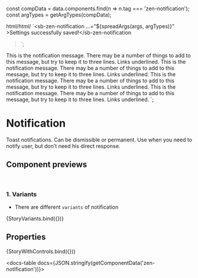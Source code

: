 
const compData = data.components.find(n => n.tag === 'zen-notification');
const argTypes = getArgTypes(compData);

<Meta title="Notifications/Notification" component="zen-notification" argTypes={argTypes} />

  html/*html*/ `<sb-zen-notification ...="${spreadArgs(args, argTypes)}"
    >Settings successfully saved!</sb-zen-notification
  >`;

  <sb-zen-space no-wrap vertical spacing="lg">
    <sb-zen-notification variant="success" heading="Success" dismiss-duration="none" dismiss="false">
      This is the notification message. There may be a number of things to add to this message, but try to keep it to
      three lines. Links underlined.
    </sb-zen-notification>
    <sb-zen-notification variant="info" heading="Info" dismiss-duration="none" dismiss="false">
      This is the notification message. There may be a number of things to add to this message, but try to keep it to
      three lines. Links underlined.
    </sb-zen-notification>
    <sb-zen-notification variant="warning" heading="Warning" dismiss-duration="none" dismiss="false">
      This is the notification message. There may be a number of things to add to this message, but try to keep it to
      three lines. Links underlined.
    </sb-zen-notification>
    <sb-zen-notification variant="error" heading="Error" dismiss-duration="none" dismiss="false">
      This is the notification message. There may be a number of things to add to this message, but try to keep it to
      three lines. Links underlined.
    </sb-zen-notification>
  </sb-zen-space>
`;

# Notification

Toast notifications. Can be dismissible or permanent.
Use when you need to notify user, but don't need his direct response.

## Component previews

<br />

### 1. Variants

- There are different `variants` of notification

<Canvas>
  <Story name="variants">{StoryVariants.bind({})}</Story>
</Canvas>

## Properties

<Canvas>
  <Story
    name="default"
    args={{
      ...getDefaultArgs(argTypes),
      // override some default values:
      dismissDuration: 'none',
      heading: 'Success',
    }}
  >
    {StoryWithControls.bind({})}
  </Story>
</Canvas>

<ArgsTable story="default" />

<docs-table docs={JSON.stringify(getComponentData('zen-notification'))}></docs-table>
